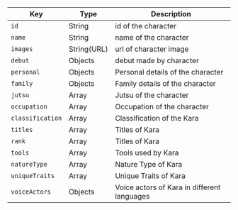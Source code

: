  Key | Type | Description 
 ---- | ---- | ----------- 
 `id` | String | id of the character 
 `name` | String | name of the character 
 `images` | String(URL) | url of character image
 `debut` | Objects  | debut made by character 
 `personal` | Objects  | Personal details of the character 
 `family` | Objects  | Family details of the character 
 `jutsu` | Array  | Jutsu of the character 
 `occupation` | Array  | Occupation of the character 
 `classification` | Array  | Classification of the Kara 
 `titles` | Array  | Titles of Kara 
 `rank` | Array  | Titles of  Kara
 `tools` | Array  | Tools used by Kara
 `natureType` | Array  | Nature Type of Kara 
 `uniqueTraits` | Array  | Unique Traits of Kara 
 `voiceActors` | Objects  | Voice actors of Kara in different languages